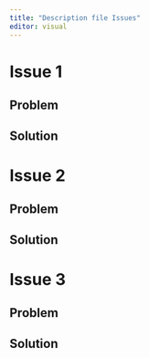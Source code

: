 ```yaml
---
title: "Description file Issues"
editor: visual
---
```


# Issue 1

## Problem

## Solution

# Issue 2

## Problem

## Solution

# Issue 3

## Problem

## Solution
